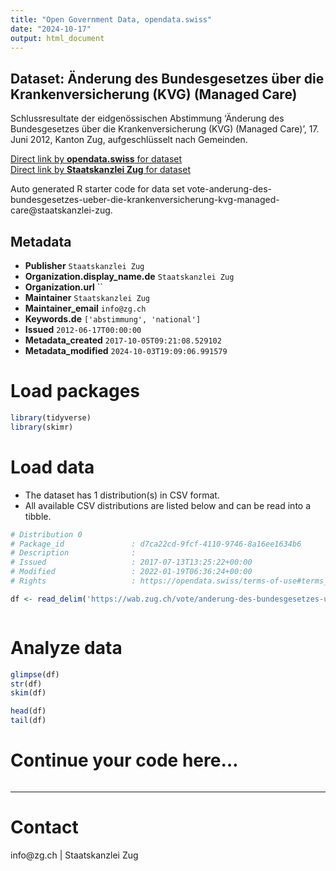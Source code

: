 ```yaml
---
title: "Open Government Data, opendata.swiss"
date: "2024-10-17"
output: html_document
---
```


## Dataset: Änderung des Bundesgesetzes über die Krankenversicherung (KVG) (Managed Care)

Schlussresultate der eidgenössischen Abstimmung 'Änderung des Bundesgesetzes über die Krankenversicherung (KVG) (Managed Care)', 17. Juni 2012, Kanton Zug, aufgeschlüsselt nach Gemeinden.

[Direct link by **opendata.swiss** for dataset](https://opendata.swiss/de/dataset/anderung-des-bundesgesetzes-uber-die-krankenversicherung-kvg-managed-care)<br>
[Direct link by **Staatskanzlei Zug** for dataset](https://wab.zug.ch/vote/anderung-des-bundesgesetzes-ueber-die-krankenversicherung-kvg-managed-care/data)

Auto generated R starter code for data set vote-anderung-des-bundesgesetzes-ueber-die-krankenversicherung-kvg-managed-care@staatskanzlei-zug.

## Metadata

- **Publisher** `Staatskanzlei Zug`
- **Organization.display_name.de** `Staatskanzlei Zug`
- **Organization.url** ``
- **Maintainer** `Staatskanzlei Zug`
- **Maintainer_email** `info@zg.ch`
- **Keywords.de** `['abstimmung', 'national']`
- **Issued** `2012-06-17T00:00:00`
- **Metadata_created** `2017-10-05T09:21:08.529102`
- **Metadata_modified** `2024-10-03T19:09:06.991579`


# Load packages

```r

library(tidyverse)
library(skimr)

```

# Load data

-   The dataset has 1 distribution(s) in CSV format.
-   All available CSV distributions are listed below and can be read into a tibble.

```r

# Distribution 0
# Package_id               : d7ca22cd-9fcf-4110-9746-8a16ee1634b6
# Description              : 
# Issued                   : 2017-07-13T13:25:22+00:00
# Modified                 : 2022-01-19T06:36:24+00:00
# Rights                   : https://opendata.swiss/terms-of-use#terms_by

df <- read_delim('https://wab.zug.ch/vote/anderung-des-bundesgesetzes-ueber-die-krankenversicherung-kvg-managed-care/data-csv')



```

# Analyze data

```r

glimpse(df)
str(df)
skim(df)

head(df)
tail(df)

```

# Continue your code here...

```r

```

------------------------------------------------------------------------

# Contact

info@zg.ch | Staatskanzlei Zug
